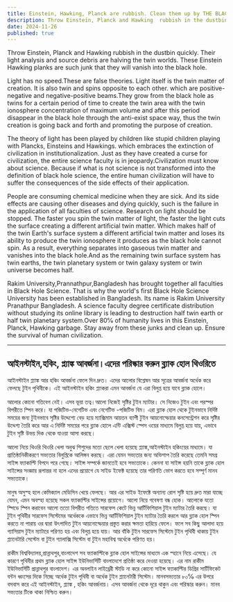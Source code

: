 ```yaml
---
title: Einstein, Hawking, Planck are rubbish. Clean them up by THE BLACK HOLE THEORY
description: Throw Einstein, Planck and Hawking  rubbish in the dustbin quickly. Their light analysis and source debris are halving the twin worlds. These Einstein Hawking planks are such junk that they will vanish into the black hole.
date: 2024-11-26
published: true
---
```


Throw Einstein, Planck and Hawking  rubbish in the dustbin quickly. Their light analysis and source debris are halving the twin worlds. These Einstein Hawking planks are such junk that they will vanish into the black hole.

Light has no speed.These are false theories. Light itself is the twin matter of creation. It is also twin and spins opposite to each other. which are positive-negative and negative-positive beams.They grow from the black hole as twins for a certain period of time to create the twin area with the twin ionosphere concentration of maximum volume and after this period disappear in the black hole through the anti-exist space way, thus the twin creation is going back and forth and promoting the purpose of creation.

The theory of light has been played by children like stupid children playing with Plancks, Einsteins and Hawkings. which embraces the extinction of civilization in institutionalization. Just as they have created a curse for civilization, the entire science faculty is in jeopardy.Civilization must know about science. Because if what is not science is not transformed into the definition of black hole science, the entire human civilization will have to suffer the consequences of the side effects of their application.

People are consuming chemical medicine when they are sick. And its side effects are causing other diseases and dying quickly, such is the failure in the application of all faculties of science.
Research on light should be stopped. The faster you spin the twin matter of light, the faster the light cuts the surface creating a different artificial twin matter.
Which makes half of the twin Earth's surface system a different artificial twin matter and loses its ability to produce the twin ionosphere it produces as the black hole cannot spin. As a result, everything separates into gaseous twin matter and vanishes into the black hole.And as the remaining twin surface system has twin earths, the twin planetary system or twin galaxy system or twin universe becomes half.

Rakim University,Prannathpur,Bangladesh has brought together all faculties in Black Hole Science. That is why the world's first Black Hole Science University has been established in Bangladesh. Its name is Rakim University Pranathpur Bangladesh.
A science faculty degree certificate distribution without studying its online library is leading to destruction half twin earth or half twin planetary system.Over 80℅ of humanity lives in this Einstein, Planck, Hawking garbage. Stay away from these junks and clean up. Ensure the survival of human civilization.

---

## আইনস্টাইন,হকিং, প্ল‍্যাঙ্ক আবর্জনা।এদের পরিস্কার করুন ব্ল‍্যাক হোল থিওরিতে

আইনস্টাইন প্ল‍্যাঙ্ক আর হকিং আবর্জনা ফেলে দিন দ্রুত। এদের আলোর বিশ্লেষন আর সূত্রের আবর্জনা অর্ধেক করে ফেলছে টুইন পৃথিবীকে। এই আইনস্টাইন হকিং প্ল‍্যাকরা এমন আবর্জনা যে এরা বিলুপ্ত হয়ে যাবে ব্ল‍্যাক হোলে।

আলোর কোনো গতিবেগ নেই। এসব ভূয়া তত্ব।আলো নিজেই  সৃষ্টির টুইন ম‍্যাটার। সে নিজেও টুইন এবং পরস্পর বিপরীতে স্পিন করে। যা পজিটিভ-নেগেটিভ এবং নেগেটিভ -পজিটিভ বিম। এরা ব্ল‍্যাক হোল থেকে টুইনভাবে নির্দিষ্ট সময়ের জন‍্য টুইনভাবে সৃষ্টির উদ্দেশ‍্যে বেড় হয়ে ম‍্যাক্সিমাম আয়তন ব‍্যাপী টুইন আয়নোস্ফেয়ার কনসেন্ট্রেশন করে সৃষ্টির উদ্দেশ‍্য তৈরি করে আর এ নির্দিষ্ট সময়ের পরে  ব্ল‍্যাক হোলে এন্টি এক্সিস্ট স্পেস ওয়ের মাধ‍্যমে  বিলুপ্ত হয়ে যায়, এভাবে টুইন সৃষ্টি উভয় দিক থেকে যাওয়া আসা করছে।

আলো নিয়ে থিওরি থিওরি খেলা অবুঝ শিশুদের মতো ছেলে খেলা হয়েছে প্ল‍্যাঙ্ক,আইনস্টাইন হকিংয়ের মাধ‍্যমে। যা প্রাতিষ্ঠানিকীকরণে সভ‍্যতার বিলুপ্তিকে আলিঙ্গন করছে। এরা যেমন সভ‍্যতার জন‍্য অভিশাপ তৈরি করেছে তেমনি সমগ্র সাইন্স ফ‍্যাকাল্টি বিপদে পরে গেছে। সাইন্স সম্পর্কে জানতেই হবে সভ‍্যতাকে। কেননা যা সাইন্স হয়নি তাকে ব্ল‍্যাক হোল সাইন্সের সংজ্ঞায় রূপান্তর না হলে এদের প্রয়োগে যে সাইড ইফেক্ট হয়েছে তার পরিণতি ভোগ করতে হবে সম্পূর্ণ মানব সভ‍্যতাকে।
     
   মানুষ অসুস্হ হলে কেমিক‍্যাল মেডিসিন খেয়ে ফেলছে। আর এর সাইড ইফেক্টে অন‍্যান‍্য রোগ সৃষ্টি হয়ে দ্রুত মারা যাচ্ছে যেমন, এমন অবস্হা হয়েছে সকল ফ‍্যাকাল্টির সাইন্সের প্রয়োগে।
আলো নিয়ে গবেষণা বন্ধ হোক। আলোকে যতো স্পিডে স্পিন করাবেন আলো ততো বিপরীত  গতিতে সারফেস কেটে ভিন্ন আর্টিফিশিয়াল টুইন ম‍্যাটার তৈরি করছে। যা টুইন পৃথিবীর সারফেস সিস্টেমের অর্ধেককে এভাবে ভিন্ন আর্টিফিশিয়াল টুইন ম‍্যাটার তৈরি করলে আর   ব্ল‍্যাক হোল স্পিন করতে না পারায় ওর দ্বারা উৎপাদিত টুইন আয়নোস্ফেয়ার প্রস্তুত করার ক্ষমতা হারিয়ে ফেলে। ফলে সব কিছু আলাদা হয়ে গ‍্যাসিয়াস টুইন ম‍্যাটারে পরিণত হয় এবং  বিলুপ্ত হয়ে যায়। আর বাঁকি টুইন সারফেস সিস্টেমে টুইন পৃথিবী থাকায় টুইন প্ল‍্যানেটারি সেস্টেম বা টুইন গ‍্যালাক্সি সিস্টেম বা টুইন মহাবিশ্ব অর্ধেকে পরিণত হয়। 

রাকীম বিশ্ববিদ্যালয়,প্রান্নাথপুর,বাংলাদেশ সব ফ‍্যাকাল্টিকে ব্ল‍্যাক হোল সাইন্সের মাধ‍্যমে এক স্হানে নিয়ে এসেছে। যে কারণে পৃথিবীর প্রথম ব্ল‍্যাক হোল সাইন্স ইউনিভার্সিটি বাংলাদেশে প্রতিষ্ঠা করে দেওয়া হয়েছে। এর নাম রাকীম ইউনিভার্সিটি প্রান্নাথপুর বাংলাদেশ। এর অনলাইন লাইব্রেরী স্টাডি না করে কোনো সাইন্স ফ‍্যাকাল্টির ডিগ্রির সার্টিফিকেট বন্টন ধ্বংসের দিকে নিচ্ছে অর্ধেক টুইন পৃথিবী বা অর্ধেক টুইন প্ল‍্যানেটারী সিস্টেম। মানবসভ‍্যতার ৮০℅ এর  উপরে বসবাস করে এই আইনস্টাইন, প্ল‍্যাঙ্ক , হকিং আবর্জনায়। এসব আবর্জনা থেকে দূরে থাকুন এবং পরিস্কার করুন। মানব সভ‍্যতার টিকে থাকা নিশ্চিত করুন।
